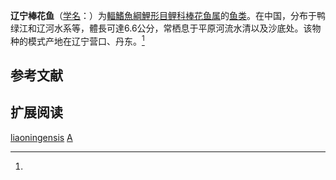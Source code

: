{{Speciesbox
| name = 辽宁棒花鱼
| status = NE
| status_system = IUCN3.1
| image = 
| genus = Abbottina
| species = liaoningensis
| authority = Qin, 1987<ref name='id6094'>{{cite web| url =http://www.bioinfo.cn/db05/BjdwSpecies.php?action=view&id=6094| title =辽宁棒花鱼| work =中国动物物种编目数据库| publisher =中国科学院微生物研究所| author =中国科学院动物研究所| accessdate =2009-04-11| deadurl =yes| archiveurl =https://web.archive.org/web/20160305044450/http://www.bioinfo.cn/db05/BjdwSpecies.php?action=view&id=6094| archivedate =2016-03-05}}</ref>
| synonyms = 
}}

'''辽宁棒花鱼'''（[[学名|学名]]：{{lang|la|''Abbottina liaoningensis''}}）为[[輻鰭魚綱|輻鰭魚綱]][[鯉形目|鯉形目]][[鲤科|鲤科]][[棒花鱼属|棒花鱼属]]的[[鱼类|鱼类]]。在中国，分布于鸭绿江和辽河水系等，體長可達6.6公分，常栖息于平原河流水清以及沙底处。该物种的模式产地在辽宁营口、丹东。<ref name='id6094'/>

== 参考文献 ==
{{reflist}}

== 扩展阅读 ==
{{refbegin}}
{{wikispecies-inline|Abbottina liaoningensis|辽宁棒花鱼}}
{{refend}}
{{Taxonbar|from=Q2622987}}

[[Category:棒花鱼属|liaoningensis]]
[[Category:1987年描述的魚類|A]]


{{鯉形目小作品}}